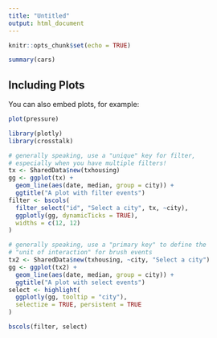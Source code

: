 ```yaml
---
title: "Untitled"
output: html_document
---
```


```r
knitr::opts_chunk$set(echo = TRUE)
```


```r
summary(cars)
```

## Including Plots

You can also embed plots, for example:

```r
plot(pressure)
```


```r
library(plotly)
library(crosstalk)

# generally speaking, use a "unique" key for filter, 
# especially when you have multiple filters!
tx <- SharedData$new(txhousing)
gg <- ggplot(tx) + 
  geom_line(aes(date, median, group = city)) + 
  ggtitle("A plot with filter events")
filter <- bscols(
  filter_select("id", "Select a city", tx, ~city),
  ggplotly(gg, dynamicTicks = TRUE),
  widths = c(12, 12)
)

# generally speaking, use a "primary key" to define the 
# "unit of interaction" for brush events
tx2 <- SharedData$new(txhousing, ~city, "Select a city")
gg <- ggplot(tx2) + 
  geom_line(aes(date, median, group = city)) +
  ggtitle("A plot with select events")
select <- highlight(
  ggplotly(gg, tooltip = "city"), 
  selectize = TRUE, persistent = TRUE
)

bscols(filter, select)
```

